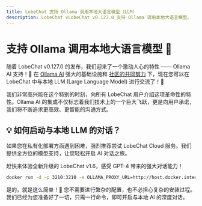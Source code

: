 ```yaml
---
title: LobeChat 支持 Ollama 调用本地大语言模型（LLM）
description: LobeChat vLobeChat v0.127.0 支持 Ollama 调用本地大语言模型。
---
```


# 支持 Ollama 调用本地大语言模型 🦙

随着 LobeChat v0.127.0 的发布，我们迎来了一个激动人心的特性 —— Ollama AI 支持！🤯 在 [Ollama AI](https://ollama.ai/) 强大的基础设施和 [社区的共同努力](https://github.com/lobehub/lobe-chat/pull/1265) 下，现在您可以在 LobeChat 中与本地 LLM (Large Language Model) 进行交流了！🤩

我们非常高兴能在这个特别的时刻，向所有 LobeChat 用户介绍这项革命性的特性。Ollama AI 的集成不仅标志着我们技术上的一个巨大飞跃，更是向用户承诺，我们将不断追求更高效、更智能的沟通方式。

## 💡 如何启动与本地 LLM 的对话？

如果您在私有化部署方面遇到困难，强烈推荐尝试 LobeChat Cloud 服务。我们提供全方位的模型支持，让您轻松开启 AI 对话之旅。

赶快来体验全新升级的 LobeChat v1.6，感受 GPT-4 带来的强大对话能力！

```bash
docker run -d -p 3210:3210 -e OLLAMA_PROXY_URL=http://host.docker.internal:11434/v1 lobehub/lobe-chat
```

是的，就是这么简单！🤩 您不需要进行繁杂的配置，也不必担心复杂的安装过程。我们已经为您准备好了一切，只需一行命令，即可开启与本地 AI 的深度对话。
